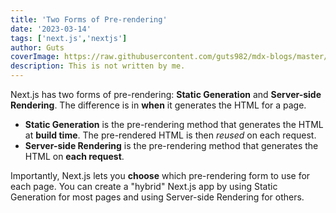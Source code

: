 ```yaml
---
title: 'Two Forms of Pre-rendering'
date: '2023-03-14'
tags: ['next.js','nextjs']
author: Guts
coverImage: https://raw.githubusercontent.com/guts982/mdx-blogs/master/images/blog-cover-placeholder.jpg
description: This is not written by me.
---
```


Next.js has two forms of pre-rendering: **Static Generation** and **Server-side Rendering**. The difference is in **when** it generates the HTML for a page.

- **Static Generation** is the pre-rendering method that generates the HTML at **build time**. The pre-rendered HTML is then _reused_ on each request.
- **Server-side Rendering** is the pre-rendering method that generates the HTML on **each request**.

Importantly, Next.js lets you **choose** which pre-rendering form to use for each page. You can create a "hybrid" Next.js app by using Static Generation for most pages and using Server-side Rendering for others.